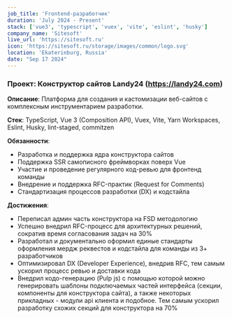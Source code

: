 ```yaml
---
job_title: 'Frontend-разработчик'
duration: 'July 2024 - Present'
stack: ['vue3', 'typescript', 'vuex', 'vite', 'eslint', 'husky']
company_name: 'Sitesoft'
live_url: 'https://sitesoft.ru'
icon: 'https://sitesoft.ru/storage/images/common/logo.svg'
location: 'Ekaterinburg, Russia'
date: "Sep 17 2024"
---
```


### Проект: Конструктор сайтов Landy24 (https://landy24.com)

**Описание**: Платформа для создания и кастомизации веб-сайтов с комплексным
инструментарием разработки.

**Стек**: TypeScript, Vue 3 (Composition API), Vuex, Vite, Yarn Workspaces, Eslint, Husky, lint-staged, commitzen

**Обязанности**:
- Разработка и поддержка ядра конструктора сайтов
- Поддержка SSR самописного фреймворках поверх Vue
- Участие и проведение регулярного код-ревью для фронтенд команды
- Внедрение и поддержка RFC-практик (Request for Comments)
- Стандартизация процессов разработки (DX) и кодстайла

**Достижения**:
- Переписал админ часть конструктора на FSD методологию
- Успешно внедрил RFC-процесс для архитектурных решений, сократив время согласования
задач на 30%
- Разработал и документально оформил единые стандарты оформления мердж реквестов и
кодстайла для команды из 3+ разработчиков
- Оптимизировал DX (Developer Experience), внедрив RFC, тем самым ускорил процесс ревью и
доставки кода
- Внедрил кодо-генерацию (Pulp js) с помощью которой можно генерировать шаблоны
подключаемых частей интерфейса (секции, компоненты для конструктора сайта), а также
некоторых прикладных - модули api клиента и подобное. Тем самым ускорил разработку
схожих секций для конструктора на 70%